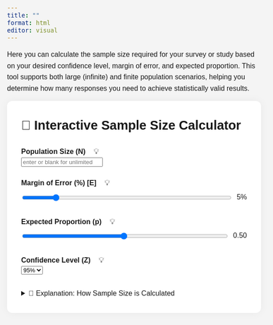 ---
title: ""
format: html
editor: visual
---
Here you can calculate the sample size required for your survey or study based on your desired confidence level, margin of error, and expected proportion. This tool supports both large (infinite) and finite population scenarios, helping you determine how many responses you need to achieve statistically valid results.  

```{=html}
<style>
  html, body {
    font-size: 1rem;
    font-family: var(--bs-body-font-family, Arial, sans-serif);
    line-height: 1.6;
    margin: 0;
    padding: 0;
    background: #f4f4f4;
  }

  body {
    padding: 1rem;
  }

  main {
    width: 100%;
  }

  .calculator-box {
    max-width: 900px;
    margin: 0 auto;
    background: #fff;
    padding: 2rem;
    border-radius: 12px;
    box-shadow: 0 0 20px rgba(0,0,0,0.05);
  }

  h2 {
    margin-top: 0;
    font-size: 1.8rem;
  }

  label {
    font-weight: bold;
    display: block;
    margin-top: 1.5rem;
  }

  .info-icon {
    margin-left: 8px;
    font-size: 1.1em;
    cursor: pointer;
    border: none;
    background: none;
  }

  .explanation {
    color: #333;
    margin-top: 5px;
    display: none;
    background: #f9f9f9;
    padding: 8px;
    border-left: 3px solid #007acc;
  }

  .input-group {
    display: flex;
    align-items: center;
  }

  .input-group input,
  .input-group select {
    flex: 1;
    padding: 8px;
    font-size: 1rem;
    margin-top: 4px;
  }

  #result {
    margin-top: 30px;
    font-size: 1.8rem;
    font-weight: bold;
    color: darkgreen;
  }
</style>

<main>
  <div class="calculator-box">
    <h2>🎯 Interactive Sample Size Calculator</h2>

    <label>
      Population Size (N)
      <button class="info-icon" onclick="toggleExplanation('exp1')">💡</button>
    </label>
    <input type="number" id="population" placeholder="enter or blank for unlimited" min="0" oninput="calculate()">
    <div class="explanation" id="exp1">
      The (estimated or guess) total number of people or units in the population you're studying. If it's unknown or very large, leave it blank and the calculator will assume an infinite population.
    </div>

    <label>
      Margin of Error (%) [E]
      <button class="info-icon" onclick="toggleExplanation('exp2')">💡</button>
    </label>
    <div class="input-group">
      <input type="range" id="margin" value="5" min="1" max="30" step="0.1" oninput="updateLabels(); calculate()">
      <span id="marginLabel" style="margin-left: 10px;">5%</span>
    </div>
    <div class="explanation" id="exp2">
      A smaller margin means a larger required sample size. A 5% margin means your result may vary ±5% from the true value.
    </div>

    <label>
      Expected Proportion (p)
      <button class="info-icon" onclick="toggleExplanation('exp3')">💡</button>
    </label>
    <div class="input-group">
      <input type="range" id="proportion" value="0.5" min="0.01" max="1" step="0.01" oninput="updateLabels(); calculate()">
      <span id="proportionLabel" style="margin-left: 10px;">0.50</span>
    </div>
    <div class="explanation" id="exp3">
      This is your best guess of the proportion of the population with the trait. Use 0.5 if unsure — it gives the largest required sample size.
    </div>

    <label>
      Confidence Level (Z)
      <button class="info-icon" onclick="toggleExplanation('exp4')">💡</button>
    </label>
    <select id="confidence" onchange="calculate()">
      <option value="1.28">80%</option>
      <option value="1.44">85%</option>
      <option value="1.64">90%</option>
      <option value="1.96" selected>95%</option>
      <option value="2.58">99%</option>
    </select>
    <div class="explanation" id="exp4">
      How confident you want to be in the result. 95% means the result will be within margin of error in 95 of 100 surveys.
    </div>

    <div id="result"></div>

    <details>
  <summary>📘 Explanation: How Sample Size is Calculated</summary>
  <p>
    Determining the appropriate sample size is a critical step in designing any statistical survey or research study. When you want to estimate a proportion (for example, the percentage of farmers adopting a new technology), the required sample size depends on four main factors: the confidence level, the expected proportion, the acceptable margin of error, and the total population size.
  </p>

  <h4>🔹 1. Formula for Infinite Population</h4>
  <p>The basic formula for estimating sample size when the population is assumed to be very large (effectively infinite) is:</p>
  <p style="font-family: monospace; margin-left: 15px;">
    n₀ = (Z² × p × (1 − p)) / E²
  </p>
  <ul>
    <li><strong>n₀</strong>: The minimum required sample size assuming an infinite population.</li>
    <li><strong>Z</strong>: The Z-score (standard normal value) corresponding to the desired confidence level.<br>
      <em>For example:</em> Z = 1.96 for 95% confidence, Z = 1.64 for 90%, etc.</li>
    <li><strong>p</strong>: The expected proportion of the population having the characteristic of interest.<br>
      <em>Use 0.5 if unknown, as it gives the most conservative (largest) sample size.</em></li>
    <li><strong>E</strong>: The desired margin of error (as a decimal).<br>
      <em>For example:</em> E = 0.05 for ±5% precision.</li>
  </ul>

  <h4>🔹 2. Finite Population Correction (FPC)</h4>
  <p>If your population size <strong>N</strong> is not very large, a correction to adjust the sample size is applied. The corrected formula is:</p>
  <p style="font-family: monospace; margin-left: 15px;">
    n = n₀ / [1 + ((n₀ − 1) / N)]
  </p>  
  
  <h4>✅ Key Insights</h4>
  <ul>
    <li>A smaller margin of error increases the required sample size.</li>
    <li>Higher confidence levels require larger samples.</li>
    <li>If you are unsure about the expected proportion, use p = 0.5 to get the largest (safest) estimate.</li>
    <li>Finite population correction is important when your total population is relatively small.</li>
  </ul>

  <p style="font-size: 0.9em; color: #555;">
    📚 <strong>Reference:</strong> Cochran, W. G. (1977). <em>Sampling Techniques</em> (3rd ed.). New York: John Wiley & Sons.
  </p>
</details>

  </div>
</main>

<script>
  function updateLabels() {
    document.getElementById("marginLabel").textContent = document.getElementById("margin").value + "%";
    document.getElementById("proportionLabel").textContent = parseFloat(document.getElementById("proportion").value).toFixed(2);
  }

  function calculate() {
    const N_input = document.getElementById("population").value.trim();
    const N = N_input === "" || parseFloat(N_input) <= 0 ? null : parseFloat(N_input);

    const E_percent = parseFloat(document.getElementById("margin").value);
    const p = parseFloat(document.getElementById("proportion").value);
    const Z = parseFloat(document.getElementById("confidence").value);

    if (isNaN(E_percent) || isNaN(p) || p < 0 || p > 1 || E_percent <= 0) {
      document.getElementById("result").innerHTML = "❗ Please enter valid inputs.";
      return;
    }

    const E = E_percent / 100;
    const n0 = (Z ** 2 * p * (1 - p)) / (E ** 2);
    let resultHTML = "";

    if (N === null) {
      resultHTML = `📏 Required Sample Size (Infinite Population): <span style="color:darkblue; font-size:34px;">${Math.ceil(n0)}</span>`;
    } else {
      const n = Math.ceil(n0 / (1 + ((n0 - 1) / N)));
      resultHTML = `📦 Required Sample Size (Population = ${N}): <span style="color:darkblue; font-size:34px;">${n}</span>`;
    }

    document.getElementById("result").innerHTML = resultHTML;
  }

  function toggleExplanation(id) {
    const el = document.getElementById(id);
    el.style.display = (el.style.display === "none" || el.style.display === "") ? "block" : "none";
  }

  updateLabels();
  calculate();
</script>

```  
